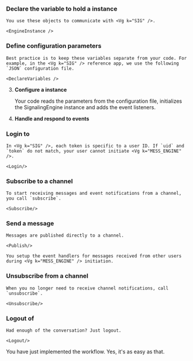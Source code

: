 
### **Declare the variable to hold a <Vg k="MESS_ENGINE" /> instance**

    You use these objects to communicate with <Vg k="SIG" />.

    <EngineInstance />

### **Define configuration parameters**

    Best practice is to keep these variables separate from your code. For example, in the <Vg k="SIG" /> reference app, we use the following `JSON` configuration file.

    <DeclareVariables />

3.  **Configure a <Vg k="MESS_ENGINE" /> instance**

    Your code reads the parameters from the configuration file, initializes the SignalingEngine instance and adds the event listeners.

    <ConfigureEngine/>

4.  **Handle and respond to  <Vg k="SIG" /> events**
    <a id="handle-events"></a>

    <RespondToEvents/>
    
### **Login to <Vg k="SIG" />**

    In <Vg k="SIG" />, each token is specific to a user ID. If `uid` and `token` do not match, your user cannot initiate <Vg k="MESS_ENGINE" />.

    <Login/>    

### **Subscribe to a channel**

    To start receiving messages and event notifications from a channel, you call `subscribe`.

    <Subscribe/>

### **Send a message**

    Messages are published directly to a channel.

    <Publish/>

    You setup the event handlers for messages received from other users during <Vg k="MESS_ENGINE" /> initiation.

### **Unsubscribe from a channel**

    When you no longer need to receive channel notifications, call `unsubscribe`.

    <Unsubscribe/>

### **Logout of <Vg k="SIG" />**

    Had enough of the conversation? Just logout.

    <Logout/>

You have just implemented the <Vg k="SIG" /> workflow. Yes, it's as easy as that.

